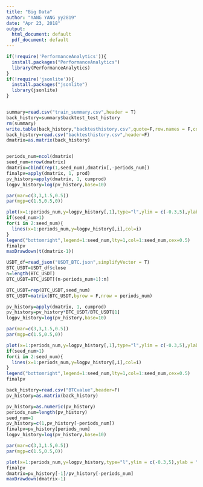 ```yaml
---
title: "Big Data"
author: "YANG YANG yy2819"
date: "Apr 23, 2018"
output:
  html_document: default
  pdf_document: default
---
```

```r
if(!require('PerformanceAnalytics')){
  install.packages("PerformanceAnalytics")
  library(PerformanceAnalytics)
}
if(!require('jsonlite')){
  install.packages("jsonlite")
  library(jsonlite)
}
```

```r
```

```r
summary=read.csv("train_summary.csv",header = T)
back_history=summary$backtest_test_history
rm(summary)
write.table(back_history,"backtesthistory.csv",quote=F,row.names = F,col.names = F)
back_history=read.csv("backtesthistory.csv",header=F)
dmatrix=as.matrix(back_history)


periods_num=ncol(dmatrix)
seed_num=nrow(dmatrix)
dmatrix=cbind(rep(1,seed_num),dmatrix[,-periods_num])
finalpv=apply(dmatrix, 1, prod)
pv_history=apply(dmatrix, 1, cumprod)
logpv_history=log(pv_history,base=10)

par(mar=c(3,3,1.5,0.5))
par(mgp=c(1.5,0.5,0))

plot(x=1:periods_num,y=logpv_history[,1],type="l",ylim = c(-0.3,5),ylab = "log_10_(NAV)",xlab = "period (30 min for each period)",main = "20 Altcoins Performance (0.25% cost, unit in BTC)")
if(seed_num>1)
for(i in 2:seed_num){
  lines(x=1:periods_num,y=logpv_history[,i],col=i)
}
legend("bottomright",legend=1:seed_num,lty=1,col=1:seed_num,cex=0.5)
finalpv
maxDrawdown(t(dmatrix-1))
```


```r
USDT_df=read_json("USDT_BTC.json",simplifyVector = T)
BTC_USDT=USDT_df$close
n=length(BTC_USDT)
BTC_USDT=BTC_USDT[(n-periods_num+1):n]
```


```r
BTC_USDT=rep(BTC_USDT,seed_num)
BTC_USDT=matrix(BTC_USDT,byrow = F,nrow = periods_num)

pv_history=apply(dmatrix, 1, cumprod)
pv_history=pv_history*BTC_USDT/BTC_USDT[1]
logpv_history=log(pv_history,base=10)

par(mar=c(3,3,1.5,0.5))
par(mgp=c(1.5,0.5,0))

plot(x=1:periods_num,y=logpv_history[,1],type="l",ylim = c(-0.3,5),ylab = "log_10_(NAV)",xlab = "period (30 min for each period)",main = "20 Altcoins Performance (0.25% cost, unit in USDT)")
if(seed_num>1)
for(i in 2:seed_num){
  lines(x=1:periods_num,y=logpv_history[,i],col=i)
}
legend("bottomright",legend=1:seed_num,lty=1,col=1:seed_num,cex=0.5)
finalpv
```


```r

back_history=read.csv("BTCvalue",header=F)
pv_history=as.matrix(back_history)

pv_history=as.numeric(pv_history)
periods_num=length(pv_history)
seed_num=1
pv_history=c(1,pv_history[-periods_num])
finalpv=pv_history[periods_num]
logpv_history=log(pv_history,base=10)

par(mar=c(3,3,1.5,0.5))
par(mgp=c(1.5,0.5,0))

plot(x=1:periods_num,y=logpv_history,type="l",ylim = c(-0.3,5),ylab = "log_10_(NAV)",xlab = "period (30 min for each period)",main = "seed 15 on New Data (0.25% cost, unit in BTC)")
finalpv
dmatrix=pv_history[-1]/pv_history[-periods_num]
maxDrawdown(dmatrix-1)
```

